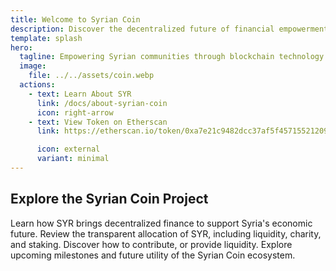 ```yaml
---
title: Welcome to Syrian Coin
description: Discover the decentralized future of financial empowerment for Syria.
template: splash
hero:
  tagline: Empowering Syrian communities through blockchain technology.
  image:
    file: ../../assets/coin.webp
  actions:
    - text: Learn About SYR
      link: /docs/about-syrian-coin
      icon: right-arrow
    - text: View Token on Etherscan
      link: https://etherscan.io/token/0xa7e21c9482dcc37af5f45715521209007372c828

      icon: external
      variant: minimal
---
```



## Explore the Syrian Coin Project

<CardGrid stagger>
  <Card title="What is Syrian Coin?" icon="star" href="/docs/about-syrian-coin">
    Learn how SYR brings decentralized finance to support Syria's economic future.
  </Card>
  <Card title="Tokenomics" icon="book" href="/docs/tokenomics">
    Review the transparent allocation of SYR, including liquidity, charity, and staking.
  </Card>
  <Card title="Get Involved" icon="plus">
    Discover how to contribute, or provide liquidity.
  </Card>
  <Card title="Roadmap" icon="right-arrow" href="/docs/roadmap">
    Explore upcoming milestones and future utility of the Syrian Coin ecosystem.
  </Card>
</CardGrid>
